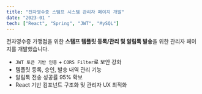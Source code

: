 ```yaml
---
title: "전자영수증 스탬프 시스템 관리자 페이지 개발"
date: "2023-01 "
tech: ["React", "Spring", "JWT", "MySQL"]
---
```


전자영수증 가맹점을 위한 **스탬프 템플릿 등록/관리 및 알림톡 발송**을 위한 관리자 페이지를 개발했습니다.

- `JWT 토큰 기반 인증` + `CORS Filter`로 보안 강화
- 템플릿 등록, 승인, 발송 내역 관리 기능
- 알림톡 전송 성공률 95% 확보
- React 기반 컴포넌트 구조화 및 관리자 UX 최적화
